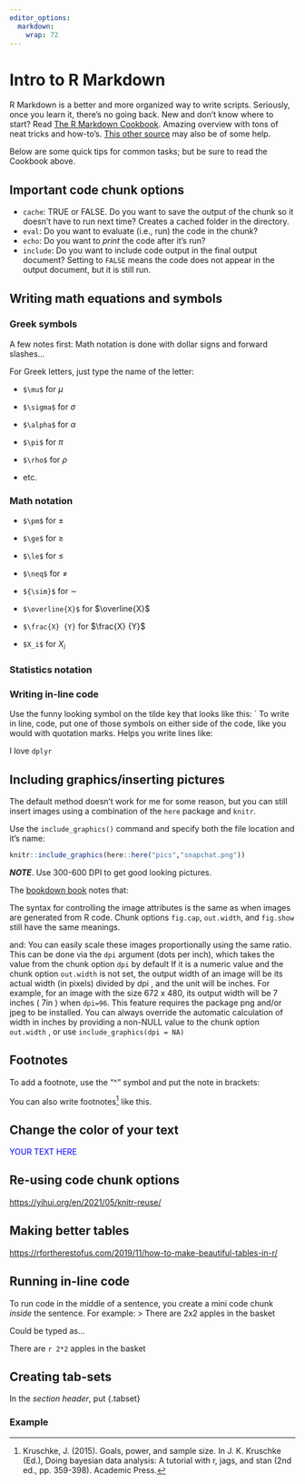 ```yaml
---
editor_options: 
  markdown: 
    wrap: 72
---
```


# Intro to R Markdown

R Markdown is a better and more organized way to write scripts.
Seriously, once you learn it, there's no going back. New and don't know
where to start? Read [The R Markdown
Cookbook](https://bookdown.org/yihui/rmarkdown-cookbook/conceptual-overview.html).
Amazing overview with tons of neat tricks and how-to's. [This other
source](https://rmd4sci.njtierney.com/using-rmarkdown.html#the-anatomy-of-an-rmarkdown-document)
may also be of some help.

Below are some quick tips for common tasks; but be sure to read the
Cookbook above.

## Important code chunk options

-   `cache`: TRUE or FALSE. Do you want to save the output of the chunk
    so it doesn't have to run next time? Creates a cached folder in the
    directory.
-   `eval`: Do you want to evaluate (i.e., run) the code in the chunk?
-   `echo`: Do you want to *print* the code after it's run?
-   `include`: Do you want to include code output in the final output
    document? Setting to `FALSE` means the code does not appear in the
    output document, but it is still run.

## Writing math equations and symbols

### Greek symbols

A few notes first: Math notation is done with dollar signs and forward
slashes...

For Greek letters, just type the name of the letter:

-   `$\mu$` for $\mu$

-   `$\sigma$` for $\sigma$

-   `$\alpha$` for $\alpha$

-   `$\pi$` for $\pi$

-   `$\rho$` for $\rho$

-   etc.

### Math notation

-   `$\pm$` for ±

-   `$\ge$` for ≥

-   `$\le$` for ≤

-   `$\neq$` for ≠

-   `${\sim}$` for ${\sim}$

-   `$\overline{X}$` for $\overline{X}$

-   `$\frac{X} {Y}` for $\frac{X} {Y}$

-   `$X_i$` for $X_i$

### Statistics notation

### Writing in-line code

Use the funny looking symbol on the tilde key that looks like this: \`
To write in line, code, put one of those symbols on either side of the
code, like you would with quotation marks. Helps you write lines like:

I love `dplyr`

## Including graphics/inserting pictures

The default method doesn't work for me for some reason, but you can
still insert images using a combination of the `here` package and
`knitr`.

Use the `include_graphics()` command and specify both the file location
and it's name:

```r
knitr::include_graphics(here::here("pics","snapchat.png"))
```

***NOTE***. Use 300-600 DPI to get good looking pictures.

The [bookdown book](https://bookdown.org/yihui/bookdown/figures.html)
notes that:

The syntax for controlling the image attributes is the same as when
images are generated from R code. Chunk options `fig.cap`, `out.width`,
and `fig.show` still have the same meanings.

and: You can easily scale these images proportionally using the same
ratio. This can be done via the `dpi` argument (dots per inch), which
takes the value from the chunk option `dpi` by default If it is a
numeric value and the chunk option `out.width` is not set, the output
width of an image will be its actual width (in pixels) divided by dpi ,
and the unit will be inches. For example, for an image with the size 672
x 480, its output width will be 7 inches ( 7in ) when `dpi=96`. This
feature requires the package png and/or jpeg to be installed. You can
always override the automatic calculation of width in inches by
providing a non-NULL value to the chunk option `out.width` , or use
`include_graphics(dpi = NA)`

## Footnotes

To add a footnote, use the "\^" symbol and put the note in brackets:

You can also write footnotes[^11-markdown-1] like this.

[^11-markdown-1]: Kruschke, J. (2015). Goals, power, and sample size. In
    J. K. Kruschke (Ed.), Doing bayesian data analysis: A tutorial with
    r, jags, and stan (2nd ed., pp. 359-398). Academic Press.

## Change the color of your text

[YOUR TEXT HERE]{style="color:blue"}

## Re-using code chunk options

<https://yihui.org/en/2021/05/knitr-reuse/>

## Making better tables

<https://rfortherestofus.com/2019/11/how-to-make-beautiful-tables-in-r/>

## Running in-line code

To run code in the middle of a sentence, you create a mini code chunk
*inside* the sentence. For example: \> There are 2x2 apples in the
basket

Could be typed as...

There are `r 2*2` apples in the basket

## Creating tab-sets

In the *section header*, put {.tabset}

### Example {.tabset}
